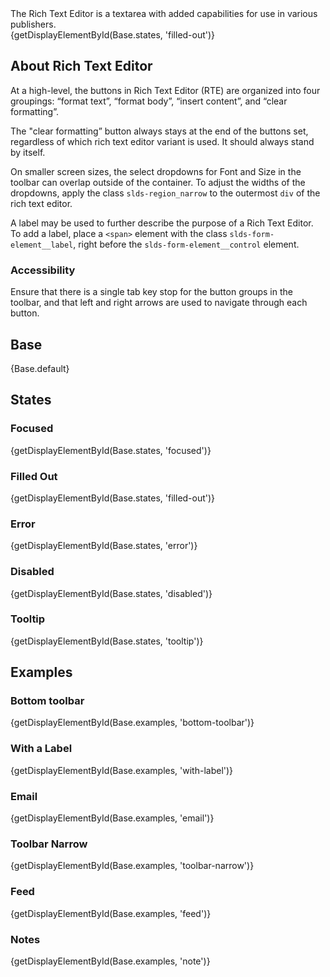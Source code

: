 
<div className="doc lead">
  The Rich Text Editor is a textarea with added capabilities for use in various publishers.
</div>

<CodeView exampleOnly>
  {getDisplayElementById(Base.states, 'filled-out')}
</CodeView>

## About Rich Text Editor

At a high-level, the buttons in Rich Text Editor (RTE) are organized into four groupings: “format text”, “format body”, “insert content”, and “clear formatting”.

The "clear formatting” button always stays at the end of the buttons set, regardless of which rich text editor variant is used. It should always stand by itself.

On smaller screen sizes, the select dropdowns for Font and Size in the toolbar can overlap outside of the container. To adjust the widths of the dropdowns, apply the class `slds-region_narrow` to the outermost `div` of the rich text editor.

A label may be used to further describe the purpose of a Rich Text Editor. To add a label, place a `<span>` element with the class `slds-form-element__label`, right before the `slds-form-element__control` element.

### Accessibility

Ensure that there is a single tab key stop for the button groups in the toolbar, and that left and right arrows are used to navigate through each button.

## Base

<CodeView>
  {Base.default}
</CodeView>

## States

### Focused

<CodeView>
  {getDisplayElementById(Base.states, 'focused')}
</CodeView>


### Filled Out

<CodeView>
  {getDisplayElementById(Base.states, 'filled-out')}
</CodeView>

### Error

<CodeView>
  {getDisplayElementById(Base.states, 'error')}
</CodeView>

### Disabled

<CodeView>
  {getDisplayElementById(Base.states, 'disabled')}
</CodeView>

### Tooltip

<CodeView>
  {getDisplayElementById(Base.states, 'tooltip')}
</CodeView>

## Examples

### Bottom toolbar

<CodeView>
  {getDisplayElementById(Base.examples, 'bottom-toolbar')}
</CodeView>

### With a Label

<CodeView>
  {getDisplayElementById(Base.examples, 'with-label')}
</CodeView>

### Email

<CodeView>
  {getDisplayElementById(Base.examples, 'email')}
</CodeView>

### Toolbar Narrow

<CodeView>
  {getDisplayElementById(Base.examples, 'toolbar-narrow')}
</CodeView>

### Feed

<CodeView>
  {getDisplayElementById(Base.examples, 'feed')}
</CodeView>

### Notes

<CodeView>
  {getDisplayElementById(Base.examples, 'note')}
</CodeView>
